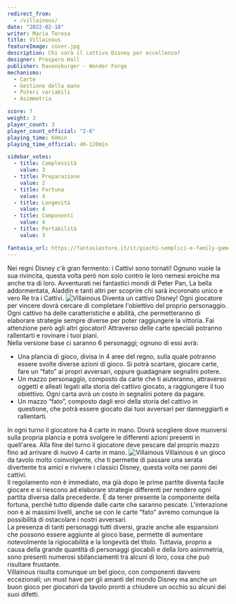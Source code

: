 ```yaml
---
redirect_from:
  - /villainous/
date: "2022-02-18"
writer: Maria Teresa
title: Villainous
featureImage: cover.jpg
description: Chi sarà il cattivo Disney per eccellenza?
designer: Prospero Hall
publisher: Ravensburger - Wonder Forge
mechanisms:
  - Carte
  - Gestione della mano
  - Poteri variabili
  - Asimmetria

score: 7
weight: 3
player_count: 3
player_count_official: "2-6"
playing_time: 60min
playing_time_official: 40-120min

sidebar_votes:
  - title: Complessità
    value: 3
  - title: Preparazione
    value: 2
  - title: Fortuna
    value: 4
  - title: Longevità
    value: 4
  - title: Componenti
    value: 4
  - title: Portabilità
    value: 3

fantasia_url: https://fantasiastore.it/it/giochi-semplici-e-family-games/5611-villainous.html
---
```


<Setting>
  Nei regni Disney c'è gran fermento: i Cattivi sono tornati! Ognuno vuole la
  sua rivincita, questa volta però non solo contro le loro nemesi eroiche ma
  anche tra di loro. Avventurati nei fantastici mondi di Peter Pan, La bella
  addormentata, Aladdin e tanti altri per scoprire chi sarà incoronato unico e
  vero Re tra i Cattivi.
</Setting>

<img src="./game1.jpg" alt="Villainous" />

<Rules>
  Diventa un cattivo Disney! Ogni giocatore per vincere dovrà cercare di
  completare l'obiettivo del proprio personaggio. Ogni cattivo ha delle
  caratteristiche e abilità, che permetteranno di elaborare strategie sempre
  diverse per poter raggiungere la vittoria. Fai attenzione però agli altri
  giocatori! Attraverso delle carte speciali potranno rallentarti e rovinare i
  tuoi piani.
  <br />
  Nella versione base ci saranno 6 personaggi; ognuno di essi avrà:
  <ul>
    <li>
      Una plancia di gioco, divisa in 4 aree del regno, sulla quale potranno
      essere svolte diverse azioni di gioco. Si potrà scartare, giocare carte,
      fare un “fato” ai propri avversari, oppure guadagnare segnalini potere.
    </li>
    <li>
      Un mazzo personaggio, composto da carte che ti aiuteranno, attraverso
      oggetti e alleati legati alla storia del cattivo giocato, a raggiungere il
      tuo obiettivo. Ogni carta avrà un costo in segnalini potere da pagare.
    </li>
    <li>
      Un mazzo “fato”, composto dagli eroi della storia del cattivo in
      questione, che potrà essere giocato dai tuoi avversari per danneggiarti e
      rallentarti.
    </li>
  </ul>
  In ogni turno il giocatore ha 4 carte in mano. Dovrà scegliere dove muoversi
  sulla propria plancia e potrà svolgere le differenti azioni presenti in
  quell'area. Alla fine del turno il giocatore deve pescare dal proprio mazzo
  fino ad arrivare di nuovo 4 carte in mano.
</Rules>

<img src="./game2.jpg" alt="Villainous" />

<Feedback>
  Villainous è un gioco da tavolo molto coinvolgente, che ti permette di passare
  una serata divertente tra amici e rivivere i classici Disney, questa volta nei
  panni dei cattivi.
  <br />
  Il regolamento non è immediato, ma già dopo le prime partite diventa facile
  giocare e si riescono ad elaborare strategie differenti per rendere ogni
  partita diversa dalla precedente. È da tener presente la componente della
  fortuna, perché tutto dipende dalle carte che saranno pescate. L'interazione
  non è ai massimi livelli, anche se con le carte "fato" avremo comunque la
  possibilità di ostacolare i nostri avversari.
  <br />
  La presenza di tanti personaggi tutti diversi, grazie anche alle espansioni
  che possono essere aggiunte al gioco base, permette di aumentare notevolmente
  la rigiocabilità e la longevità del titolo. Tuttavia, proprio a causa della
  grande quantità di personaggi giocabili e della loro asimmetria, sono presenti
  numerosi sbilanciamenti tra alcuni di loro, cosa che può risultare frustante.
  <br />
  Villainous risulta comunque un bel gioco, con componenti davvero eccezionali;
  un must have per gli amanti del mondo Disney ma anche un buon gioco per
  giocatori da tavolo pronti a chiudere un occhio su alcuni dei suoi difetti.
</Feedback>

<Instagram id="CaHhDhmDwy2" />
